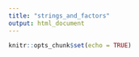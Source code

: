 ```yaml
---
title: "strings_and_factors"
output: html_document
---
```


```r
knitr::opts_chunk$set(echo = TRUE)
```


